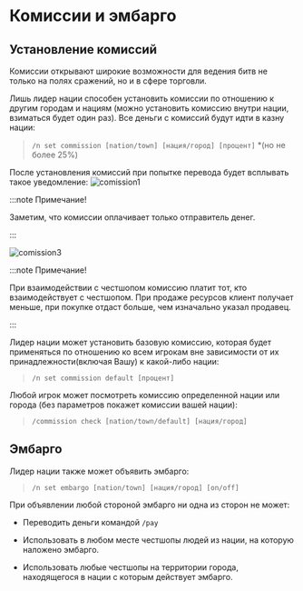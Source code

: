 # Комиссии и эмбарго

## **Установление комиссий**
 
 Комиссии открывают широкие возможности для ведения битв не только на полях сражений, но и в сфере торговли.
 
 Лишь лидер нации способен установить комиссии по отношению к другим городам и нациям (можно установить комиссию внутри нации, взиматься будет один раз). Все деньги с комиссий будут идти в казну нации:
 >`/n set commission [nation/town] [нация/город] [процент]` *(но не более 25%)
 
После установления комиссий при попытке перевода будет всплывать такое уведомление:
![comission1](/economy/comission1.png)

:::note Примечание!

Заметим, что комиссии оплачивает только отправитель денег.

:::


![comission3](/economy/comission3.png)

:::note Примечание!

При взаимодействии с честшопом комиссию платит тот, кто взаимодействует с честшопом. При продаже ресурсов клиент получает меньше, при покупке отдаст больше, чем изначально указал продавец. 

:::

Лидер нации может установить базовую комиссию, которая будет применяться по отношению ко всем игрокам вне зависимости от их принадлежности(включая Вашу) к какой-либо нации:
 
 >`/n set commission default [процент]`
 
Любой игрок может посмотреть комиссию определенной нации или города (без параметров покажет комиссии вашей нации):

>`/commission check [nation/town/default] [нация/город]`

## **Эмбарго**

Лидер нации также может объявить эмбарго:

>`/n set embargo [nation/town] [нация/город] [on/off]`
 
При объявлении любой стороной эмбарго ни одна из сторон не может:

-   Переводить деньги командой `/pay`
    
-   Использовать в любом месте честшопы людей из нации, на которую наложено эмбарго.
    
-   Использовать любые честшопы на территории города, находящегося в нации с которым действует эмбарго.